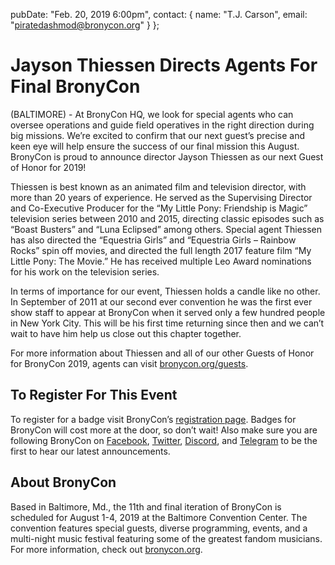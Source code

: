   pubDate: "Feb. 20, 2019 6:00pm",
  contact: {
    name: "T.J. Carson",
    email: "piratedashmod@bronycon.org"
  }
};

# Jayson Thiessen Directs Agents For Final BronyCon

(BALTIMORE) - At BronyCon HQ, we look for special agents who can oversee operations and guide field operatives in the right direction during big missions. We’re excited to confirm that our next guest’s precise and keen eye will help ensure the success of our final mission this August. BronyCon is proud to announce director Jayson Thiessen as our next Guest of Honor for 2019!

Thiessen is best known as an animated film and television director, with more than 20 years of experience. He served as the Supervising Director and Co-Executive Producer for the “My Little Pony: Friendship is Magic” television series between 2010 and 2015, directing classic episodes such as “Boast Busters” and “Luna Eclipsed” among others. Special agent Thiessen has also directed the “Equestria Girls” and “Equestria Girls – Rainbow Rocks” spin off movies, and directed the full length 2017 feature film “My Little Pony: The Movie.” He has received multiple Leo Award nominations for his work on the television series.

In terms of importance for our event, Thiessen holds a candle like no other. In September of 2011 at our second ever convention he was the first ever show staff to appear at BronyCon when it served only a few hundred people in New York City. This will be his first time returning since then and we can’t wait to have him help us close out this chapter together.

For more information about Thiessen and all of our other Guests of Honor for BronyCon 2019, agents can visit [bronycon.org/guests](https://bronycon.org/guests).

## To Register For This Event

To register for a badge visit BronyCon’s [registration page](http://bronycon.org#register). Badges for BronyCon will cost more at the door, so don’t wait! Also make sure you are following BronyCon on [Facebook](https://www.facebook.com/BronyCon), [Twitter](https://twitter.com/bronycon), [Discord](https://twitter.com/bronycon), and [Telegram](https://t.me/BronyCon) to be the first to hear our latest announcements.

## About BronyCon

Based in Baltimore, Md., the 11th and final iteration of BronyCon is scheduled for August 1-4, 2019 at the Baltimore Convention Center. The convention features special guests, diverse programming, events, and a multi-night music festival featuring some of the greatest fandom musicians. For more information, check out [bronycon.org](https://bronycon.org).
